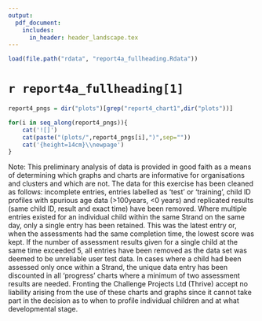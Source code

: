 ```yaml
---
output:
  pdf_document:
    includes:
      in_header: header_landscape.tex
---
```


```r
load(file.path("rdata", "report4a_fullheading.Rdata"))
```

# `r report4a_fullheading[1]`\

```r
report4_pngs = dir("plots")[grep("report4_chart1",dir("plots"))]
```

```r
for(i in seq_along(report4_pngs)){
    cat('![]')
    cat(paste("(plots/",report4_pngs[i],")",sep=""))
    cat('{height=14cm}\\newpage')
}
```
Note: This preliminary analysis of data is provided in good faith as a means of determining which graphs and charts are informative for organisations and clusters and which are not. The data for this exercise has been cleaned as follows: incomplete entries, entries labelled as 'test' or 'training', child ID profiles with spurious age data (>100years, <0 years) and replicated results (same child ID, result and exact time) have been removed. Where multiple entries existed for an individual child within the same Strand on the same day, only a single entry has been retained. This was the latest entry or, when the assessments had the same completion time, the lowest score was kept. If the number of assessment results given for a single child at the same time exceeded 5, all entries have been removed as the data set was deemed to be unreliable user test data. In cases where a child had been assessed only once within a Strand, the unique data entry has been discounted in all 'progress' charts where a minimum of two assessment results are needed. Fronting the Challenge Projects Ltd (Thrive) accept no liability arising from the use of these charts and graphs since it cannot take part in the decision as to when to profile individual children and at what developmental stage.
